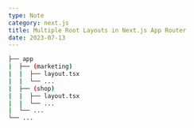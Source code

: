```yaml
---
type: Note
category: next.js
title: Multiple Root Layouts in Next.js App Router
date: 2023-07-13
---
```


```bash
├── app
|  ├── (marketing)
|  |  ├── layout.tsx
|  |  └── ...
|  ├── (shop)
|  |  ├── layout.tsx
|  |  └── ...
|  └── ...
└── ...
```
